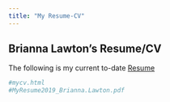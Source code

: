 ```yaml
---
title: "My Resume-CV"
---
```


<!--<a href="CV.pdf#" class="download" title="Download CV as PDF">Download CV</a>-->			

## Brianna Lawton's Resume/CV

The following is my current to-date [Resume](MyResume2019_Brianna.Lawton.pdf)

```r
#mycv.html
#MyResume2019_Brianna.Lawton.pdf
```

